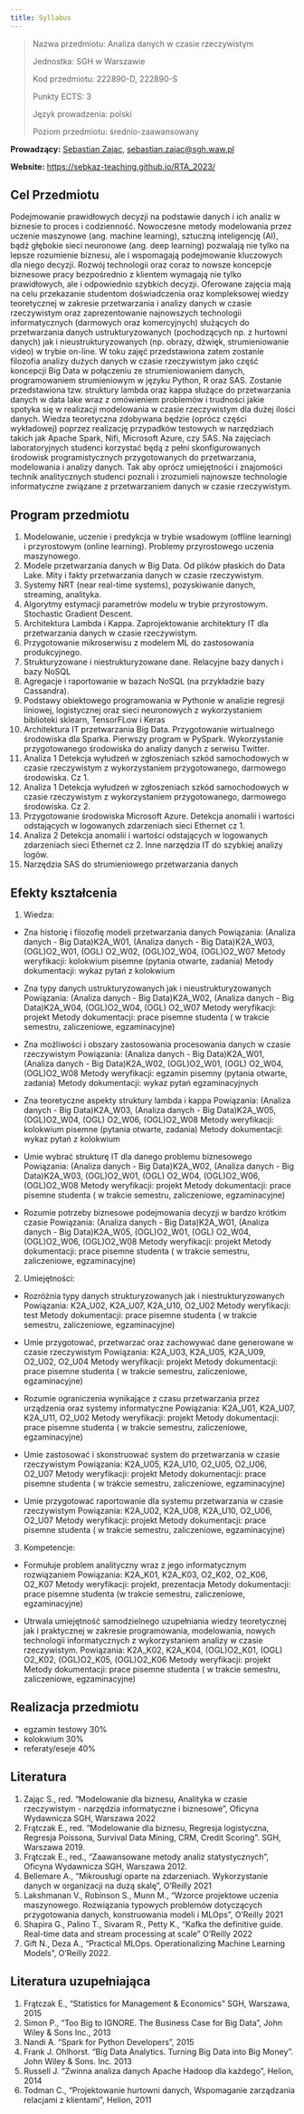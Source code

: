 ```yaml
---
title: Syllabus
---
```


> Nazwa przedmiotu: Analiza danych w czasie rzeczywistym
> 
> Jednostka: SGH w Warszawie
> 
> Kod przedmiotu: 222890-D, 222890-S
>
> Punkty ECTS: 3
>
> Język prowadzenia: polski
>
> Poziom przedmiotu: średnio-zaawansowany


**Prowadzący:** [Sebastian Zając](https://sebastianzajac.pl), 
  [sebastian.zajac@sgh.waw.pl](mailto:sebastian.zajac@sgh.waw.pl)


**Website:**
  [https://sebkaz-teaching.github.io/RTA_2023/](https://sebkaz-teaching.github.io/RTA_2025/)



## Cel Przedmiotu

Podejmowanie prawidłowych decyzji na podstawie danych i ich analiz w biznesie to proces i codzienność. 
Nowoczesne metody modelowania przez uczenie maszynowe (ang. machine learning), sztuczną inteligencję (AI), bądź głębokie sieci neuronowe (ang. deep learning) pozwalają nie tylko na lepsze rozumienie biznesu, ale i wspomagają podejmowanie kluczowych dla niego decyzji. 
Rozwój technologii oraz coraz to nowsze koncepcje biznesowe pracy bezpośrednio z klientem wymagają nie tylko prawidłowych, ale i odpowiednio szybkich decyzji. 
Oferowane zajęcia mają na celu przekazanie studentom doświadczenia oraz kompleksowej wiedzy teoretycznej w zakresie przetwarzania i analizy danych w czasie rzeczywistym oraz zaprezentowanie najnowszych technologii informatycznych (darmowych oraz komercyjnych) służących do przetwarzania danych ustrukturyzowanych (pochodzących np. z hurtowni danych) jak i nieustrukturyzowanych (np. obrazy, dźwięk, strumieniowanie video) w trybie on-line. 
W toku zajęć przedstawiona zatem zostanie filozofia analizy dużych danych w czasie rzeczywistym jako część koncepcji Big Data w połączeniu ze strumieniowaniem danych, programowaniem strumieniowym w języku Python, R oraz SAS. 
Zostanie przedstawiona tzw. struktury lambda oraz kappa służące do przetwarzania danych w data lake wraz z omówieniem problemów i trudności jakie spotyka się w realizacji modelowania w czasie rzeczywistym dla dużej ilości danych. 
Wiedza teoretyczna zdobywana będzie (oprócz części wykładowej) poprzez realizację przypadków testowych w narzędziach takich jak Apache Spark, Nifi, Microsoft Azure, czy SAS.
Na zajęciach laboratoryjnych studenci korzystać będą z pełni skonfigurowanych środowisk programistycznych przygotowanych do przetwarzania, modelowania i analizy danych. 
Tak aby oprócz umiejętności i znajomości technik analitycznych studenci poznali i zrozumieli najnowsze technologie informatyczne związane z przetwarzaniem danych w czasie rzeczywistym.

## Program przedmiotu

1. Modelowanie, uczenie i predykcja w trybie wsadowym (offline learning) i przyrostowym (online learning). Problemy przyrostowego uczenia maszynowego.
2. Modele przetwarzania danych w Big Data. Od plików płaskich do Data Lake. Mity i fakty przetwarzania danych w czasie rzeczywistym.
3. Systemy NRT (near real-time systems), pozyskiwanie danych, streaming, analityka.
4. Algorytmy estymacji parametrów modelu w trybie przyrostowym. Stochastic Gradient Descent.
5. Architektura Lambda i Kappa. Zaprojektowanie architektury IT dla przetwarzania danych w czasie rzeczywistym.
6. Przygotowanie mikroserwisu z modelem ML do zastosowania produkcyjnego.
7. Strukturyzowane i niestrukturyzowane dane. Relacyjne bazy danych i bazy NoSQL
8. Agregacje i raportowanie w bazach NoSQL (na przykładzie bazy Cassandra).
9. Podstawy obiektowego programowania w Pythonie w analizie regresji liniowej, logistycznej oraz sieci neuronowych z wykorzystaniem biblioteki sklearn, TensorFLow i Keras
10. Architektura IT przetwarzania Big Data. Przygotowanie wirtualnego środowiska dla Sparka. Pierwszy program w PySpark. Wykorzystanie przygotowanego środowiska do analizy danych z serwisu Twitter.
11. Analiza 1 Detekcja wyłudzeń w zgłoszeniach szkód samochodowych w czasie rzeczywistym z wykorzystaniem przygotowanego, darmowego środowiska. Cz 1.
12. Analiza 1 Detekcja wyłudzeń w zgłoszeniach szkód samochodowych w czasie rzeczywistym z wykorzystaniem przygotowanego, darmowego środowiska. Cz 2.
13. Przygotowanie środowiska Microsoft Azure. Detekcja anomalii i wartości odstających w logowanych zdarzeniach sieci Ethernet cz 1.
14. Analiza 2 Detekcja anomalii i wartości odstających w logowanych zdarzeniach sieci Ethernet cz 2. Inne narzędzia IT do szybkiej analizy logów.
15. Narzędzia SAS do strumieniowego przetwarzania danych

## Efekty kształcenia

1. Wiedza:

- Zna historię i filozofię modeli przetwarzania danych
Powiązania: (Analiza danych - Big Data)K2A_W01, (Analiza danych - Big Data)K2A_W03, (OGL)O2_W01, (OGL) O2_W02, (OGL)O2_W04, (OGL)O2_W07
Metody weryfikacji: kolokwium pisemne (pytania otwarte, zadania)
Metody dokumentacji: wykaz pytań z kolokwium

- Zna typy danych ustrukturyzowanych jak i nieustrukturyzowanych
Powiązania: (Analiza danych - Big Data)K2A_W02, (Analiza danych - Big Data)K2A_W04, (OGL)O2_W04, (OGL) O2_W07
Metody weryfikacji: projekt
Metody dokumentacji: prace pisemne studenta ( w trakcie semestru, zaliczeniowe, egzaminacyjne)

- Zna możliwości i obszary zastosowania procesowania danych w czasie rzeczywistym
Powiązania: (Analiza danych - Big Data)K2A_W01, (Analiza danych - Big Data)K2A_W02, (OGL)O2_W01, (OGL) O2_W04, (OGL)O2_W08
Metody weryfikacji: egzamin pisemny (pytania otwarte, zadania)
Metody dokumentacji: wykaz pytań egzaminacyjnych

- Zna teoretyczne aspekty struktury lambda i kappa
Powiązania: (Analiza danych - Big Data)K2A_W03, (Analiza danych - Big Data)K2A_W05, (OGL)O2_W04, (OGL) O2_W06, (OGL)O2_W08
Metody weryfikacji: kolokwium pisemne (pytania otwarte, zadania)
Metody dokumentacji: wykaz pytań z kolokwium

- Umie wybrać strukturę IT dla danego problemu biznesowego
Powiązania: (Analiza danych - Big Data)K2A_W02, (Analiza danych - Big Data)K2A_W03, (OGL)O2_W01, (OGL) O2_W04, (OGL)O2_W06, (OGL)O2_W08
Metody weryfikacji: projekt
Metody dokumentacji: prace pisemne studenta ( w trakcie semestru, zaliczeniowe, egzaminacyjne)

- Rozumie potrzeby biznesowe podejmowania decyzji w bardzo krótkim czasie
Powiązania: (Analiza danych - Big Data)K2A_W01, (Analiza danych - Big Data)K2A_W05, (OGL)O2_W01, (OGL) O2_W04, (OGL)O2_W06, (OGL)O2_W08
Metody weryfikacji: projekt
Metody dokumentacji: prace pisemne studenta ( w trakcie semestru, zaliczeniowe, egzaminacyjne)

2. Umiejętności:

- Rozróżnia typy danych strukturyzowanych jak i niestrukturyzowanych
Powiązania: K2A_U02, K2A_U07, K2A_U10, O2_U02
Metody weryfikacji: test
Metody dokumentacji: prace pisemne studenta ( w trakcie semestru, zaliczeniowe, egzaminacyjne)

- Umie przygotować, przetwarzać oraz zachowywać dane generowane w czasie rzeczywistym
Powiązania:  K2A_U03, K2A_U05, K2A_U09, O2_U02, O2_U04
Metody weryfikacji: projekt
Metody dokumentacji: prace pisemne studenta ( w trakcie semestru, zaliczeniowe, egzaminacyjne)

- Rozumie ograniczenia wynikające z czasu przetwarzania przez urządzenia oraz systemy informatyczne
Powiązania:  K2A_U01, K2A_U07, K2A_U11, O2_U02
Metody weryfikacji: projekt
Metody dokumentacji: prace pisemne studenta ( w trakcie semestru, zaliczeniowe, egzaminacyjne)

- Umie zastosować i skonstruować system do przetwarzania w czasie rzeczywistym
Powiązania:  K2A_U05, K2A_U10, O2_U05, O2_U06, O2_U07
Metody weryfikacji: projekt
Metody dokumentacji: prace pisemne studenta ( w trakcie semestru, zaliczeniowe, egzaminacyjne)

- Umie przygotować raportowanie dla systemu przetwarzania w czasie rzeczywistym
Powiązania: K2A_U02, K2A_U08, K2A_U10, O2_U06, O2_U07
Metody weryfikacji: projekt
Metody dokumentacji: prace pisemne studenta ( w trakcie semestru, zaliczeniowe, egzaminacyjne)

3. Kompetencje:

- Formułuje problem analityczny wraz z jego informatycznym rozwiązaniem
Powiązania: K2A_K01, K2A_K03, O2_K02,  O2_K06, O2_K07
Metody weryfikacji: projekt, prezentacja
Metody dokumentacji: prace pisemne studenta (w trakcie semestru, zaliczeniowe, egzaminacyjne)

- Utrwala umiejętność samodzielnego uzupełniania wiedzy teoretycznej jak i praktycznej w zakresie programowania,
modelowania, nowych technologii informatycznych z wykorzystaniem analizy w czasie rzeczywistym. Powiązania: K2A_K02, K2A_K04, (OGL)O2_K01, (OGL) O2_K02, (OGL)O2_K05, (OGL)O2_K06
Metody weryfikacji: projekt
Metody dokumentacji: prace pisemne studenta ( w trakcie semestru, zaliczeniowe, egzaminacyjne)


## Realizacja przedmiotu

- egzamin testowy 30%
- kolokwium 30%
- referaty/eseje 40%

## Literatura


1. Zając S., red. "Modelowanie dla biznesu, Analityka w czasie rzeczywistym - narzędzia informatyczne i biznesowe", Oficyna Wydawnicza SGH, Warszawa 2022
2. Frątczak E., red. "Modelowanie dla biznesu, Regresja logistyczna, Regresja Poissona, Survival Data Mining, CRM, Credit Scoring". SGH, Warszawa 2019. 
3. Frątczak E., red., "Zaawansowane metody analiz statystycznych", Oficyna Wydawnicza SGH, Warszawa 2012. 
4. Bellemare A., "Mikrousługi oparte na zdarzeniach. Wykorzystanie danych w organizacji na dużą skalę", O'Reilly 2021
5. Lakshmanan V., Robinson S., Munn M., "Wzorce projektowe uczenia maszynowego. Rozwiązania typowych problemów dotyczących przygotowania danych, konstruowania modeli i MLOps", O'Reilly 2021
6. Shapira G., Palino T., Sivaram R., Petty K., "Kafka the definitive guide. Real-time data and stream processing at scale" O'Reilly 2022
7. Gift N., Deza A., "Practical MLOps. Operationalizing Machine Learning Models", O'Reilly 2022.  

## Literatura uzupełniająca

1. Frątczak E., "Statistics for Management & Economics" SGH, Warszawa, 2015 
2. Simon P., "Too Big to IGNORE. The Business Case for Big Data", John Wiley & Sons Inc., 2013 
3. Nandi A. "Spark for Python Developers", 2015 
4. Frank J. Ohlhorst. "Big Data Analytics. Turning Big Data into Big Money". John Wiley & Sons. Inc. 2013 
5. Russell J. "Zwinna analiza danych Apache Hadoop dla każdego", Helion, 2014 
6. Todman C., "Projektowanie hurtowni danych, Wspomaganie zarządzania relacjami z klientami", Helion, 2011
